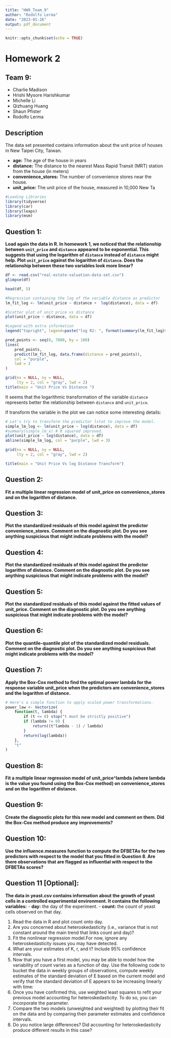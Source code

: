 ---
title: "HW9_Team_9"
author: "Rodolfo Lerma"
date: "2023-01-26"
output: pdf_document
---

```{r setup, include=FALSE}
knitr::opts_chunk$set(echo = TRUE)
```

# Homework 2

## Team 9:

-   Charlie Madison
-   Hrishi Mysore Harishkumar
-   Michelle Li
-   Qizhuang Huang
-   Shaun Pfister
-   Rodolfo Lerma

## Description

The data set presented contains information about the unit price of houses in New Taipei City, Taiwan.

-   **age:** The age of the house in years
-   **distance:** The distance to the nearest Mass Rapid Transit (MRT) station from the house (in meters)
-   **convenience_stores:** The number of convenience stores near the house.
-   **unit_price:** The unit price of the house, measured in 10,000 New Ta

```{r, message = FALSE}
#Loading Libraries
library(tidyverse)
library(car)
library(leaps)
library(msm)
```

## Question 1:

**Load again the data in R. In homework 1, we noticed that the relationship between `unit_price` and `distance` appeared to be exponential. This suggests that using the logarithm of `distance` instead of `distance` might help. Plot `unit_price` against the logarithm of `distance`. Does the relationship between these two variables look more linear?**

```{r}
df <- read.csv("real-estate-valuation-data-set.csv")
glimpse(df)
```

```{r}
head(df, 5)
```

```{r}
#Regression containing the log of the variable distance as predictor
lm_fit_log <- lm(unit_price ~ distance +  log(distance), data = df)

#Scatter plot of unit price vs distance
plot(unit_price ~ distance, data = df)

#Legend with extra information
legend("topright", legend=paste("log R2: ", format(summary(lm_fit_log)$r.squared,digits=3)))

pred_points <- seq(0, 7000, by = 100)
lines(
    pred_points,
    predict(lm_fit_log, data.frame(distance = pred_points)),
    col = "purple",
    lwd = 3
)

grid(nx = NULL, ny = NULL,
     lty = 2, col = "gray", lwd = 2)
title(main = "Unit Price Vs Distance ")
```

It seems that the logarithmic transformation of the variable `distance` represents better the relationship between `distance` and `unit_price`.

If transform the variable in the plot we can notice some interesting details:

```{r}
# Let's try to transform the predictor lstat to improve the model.
simple_lm_log <- lm(unit_price ~ log(distance), data = df)
#summary(simple_lm_x) # R squared improved.
plot(unit_price ~ log(distance), data = df)
abline(simple_lm_log, col = "purple", lwd = 3)

grid(nx = NULL, ny = NULL,
     lty = 2, col = "gray", lwd = 2)

title(main = "Unit Price Vs log Distance Transform")
```

## Question 2:

**Fit a multiple linear regression model of unit_price on convenience_stores and on the logarithm of distance.**

## Question 3:

**Plot the standardized residuals of this model against the predictor convenience_stores. Comment on the diagnostic plot. Do you see anything suspicious that might indicate problems with the model?**

## Question 4:

**Plot the standardized residuals of this model against the predictor logarithm of distance. Comment on the diagnostic plot. Do you see anything suspicious that might indicate problems with the model?**

## Question 5:

**Plot the standardized residuals of this model against the fitted values of unit_price. Comment on the diagnostic plot. Do you see anything suspicious that might indicate problems with the model?**

## Question 6:

**Plot the quantile-quantile plot of the standardized model residuals. Comment on the diagnostic plot. Do you see anything suspicious that might indicate problems with the model?**

## Question 7:

**Apply the Box-Cox method to find the optimal power lambda for the response variable unit_price when the predictors are convenience_stores and the logarithm of distance.**

```{r}
# Here's a simple function to apply scaled power transformations.
power_law <- Vectorize(
    function(t, lambda) {
        if (t <= 0) stop("t must be strictly positive")
        if (lambda != 0) {
            return((t^lambda - 1) / lambda)
        }
        return(log(lambda))
    },
    "t"
)
```

## Question 8:

**Fit a multiple linear regression model of unit_price\^lambda (where lambda is the value you found using the Box-Cox method) on convenience_stores and on the logarithm of distance.**

## Question 9:

**Create the diagnostic plots for this new model and comment on them. Did the Box-Cox method produce any improvements?**

## Question 10:

**Use the influence.measures function to compute the DFBETAs for the two predictors with respect to the model that you fitted in Question 8. Are there observations that are flagged as influential with respect to the DFBETAs scores?**

## Question 11 [Optional]:

**The data in yeast.csv contains information about the growth of yeast cells in a controlled experimental environment. It contains the following variables:** - **day:** the day of the experiment. - **count:** the count of yeast cells observed on that day.

1.  Read the data in R and plot count onto day.
2.  Are you concerned about heteroskedasticity (i.e., variance that is not constant around the main trend that links count and day)?
3.  Fit the nonlinear regression model.For now, ignore any heteroskedasticity issues you may have detected.
4.  What are your estimates of K, r, and t? Include 95% confidence intervals.
5.  Now that you have a first model, you may be able to model how the variability of count varies as a function of day. Use the following code to bucket the data in weekly groups of observations, compute weekly estimates of the standard deviation of E based on the current model and verify that the standard deviation of E appears to be increasing linearly with time:
6.  Once you have confirmed this, use weighted least squares to refit your previous model accounting for heteroskedasticity. To do so, you can incorporate the parameter.
7.  Compare the two models (unweighted and weighted) by plotting their fit on the data and by comparing their parameter estimates and confidence intervals.
8.  Do you notice large differences? Did accounting for heteroskedasticity produce different results in this case?
